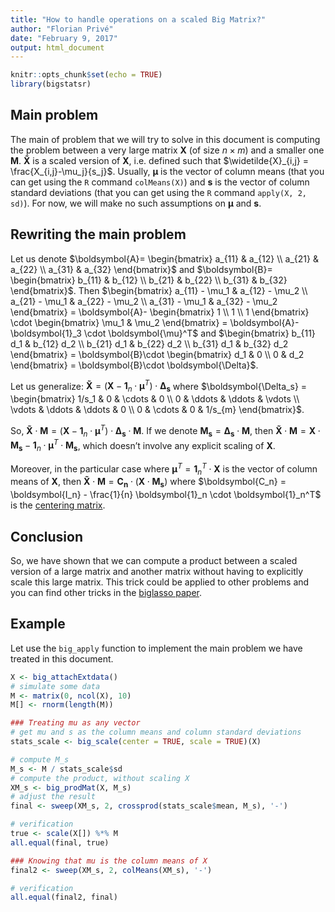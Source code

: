 ```yaml
---
title: "How to handle operations on a scaled Big Matrix?"
author: "Florian Privé"
date: "February 9, 2017"
output: html_document
---
```


\newcommand{\vect}[1]{\boldsymbol{#1}}
\newcommand\R{\texttt{R}}
\newcommand\A{\vect{A}}
\newcommand\B{\vect{B}}
\newcommand\X{\vect{X}}
\newcommand\M{\vect{M}}

```r
knitr::opts_chunk$set(echo = TRUE)
library(bigstatsr)
```

## Main problem

The main of problem that we will try to solve in this document is computing the problem between a very large matrix $\X$ (of size $n \times m$) and a smaller one $\M$. $\vect{\widetilde{X}}$ is a scaled version of $\X$, i.e. defined such that $\widetilde{X}_{i,j} = \frac{X_{i,j}-\mu_j}{s_j}$. Usually, $\vect{\mu}$ is the vector of column means (that you can get using the $\R$ command `colMeans(X)`) and $\vect{s}$ is the vector of column standard deviations (that you can get using the $\R$ command `apply(X, 2, sd)`). For now, we will make no such assumptions on $\vect{\mu}$ and $\vect{s}$.

## Rewriting the main problem

Let us denote $\A = \begin{bmatrix}
    a_{11} & a_{12} \\
    a_{21} & a_{22} \\
    a_{31} & a_{32} 
\end{bmatrix}$ and $\B = \begin{bmatrix}
    b_{11} & b_{12} \\
    b_{21} & b_{22} \\
    b_{31} & b_{32} 
\end{bmatrix}$. Then $\begin{bmatrix}
    a_{11} - \mu_1 & a_{12} - \mu_2 \\
    a_{21} - \mu_1 & a_{22} - \mu_2 \\
    a_{31} - \mu_1 & a_{32} - \mu_2 
\end{bmatrix} = \A - \begin{bmatrix}
    1 \\
    1 \\
    1 
\end{bmatrix} \cdot \begin{bmatrix}
    \mu_1 & \mu_2 
\end{bmatrix} = \A - \vect{1}_3 \cdot \vect{\mu}^T$
and $\begin{bmatrix}
    b_{11} d_1 & b_{12} d_2 \\
    b_{21} d_1 & b_{22} d_2 \\
    b_{31} d_1 & b_{32} d_2
\end{bmatrix} = \B \cdot \begin{bmatrix}
    d_1 & 0 \\
    0 & d_2 
\end{bmatrix} = \B \cdot \vect{\Delta}$.

Let us generalize: $\vect{\widetilde{X}} = (\X - \vect{1}_n \cdot \vect{\mu}^T) \cdot \vect{\Delta_s}$ where $\vect{\Delta_s} = \begin{bmatrix}
    1/s_1 & 0 & \cdots & 0 \\
    0 & \ddots & \ddots & \vdots \\
    \vdots & \ddots & \ddots & 0 \\
    0 & \cdots & 0 & 1/s_{m} 
\end{bmatrix}$. 

So, $\vect{\widetilde{X}} \cdot \M = (\X - \vect{1}_n \cdot \vect{\mu}^T) \cdot \vect{\Delta_s} \cdot \M$. If we denote $\vect{M_s} = \vect{\Delta_s} \cdot \M$, then $\vect{\widetilde{X}} \cdot \M = \X \cdot \vect{M_s} - \vect{1}_n \cdot \vect{\mu}^T \cdot \vect{M_s}$, which doesn't involve any explicit scaling of $\X$. 

Moreover, in the particular case where $\vect{\mu}^T = \vect{1}_n^T \cdot \X$ is the vector of column means of $\X$, then $\vect{\widetilde{X}} \cdot \M = \vect{C_n} \cdot (\X \cdot \vect{M_s})$ where $\vect{C_n} = \vect{I_n} - \frac{1}{n} \vect{1}_n \cdot \vect{1}_n^T$ is the [centering matrix](https://en.wikipedia.org/wiki/Centering_matrix). 

## Conclusion

So, we have shown that we can compute a product between a scaled version of a  large matrix and another matrix without having to explicitly scale this large matrix. This trick could be applied to other problems and you can find other tricks in the [biglasso paper](https://arxiv.org/abs/1701.05936).

## Example

Let use the `big_apply` function to implement the main problem we have treated in this document.

```r
X <- big_attachExtdata()
# simulate some data
M <- matrix(0, ncol(X), 10)
M[] <- rnorm(length(M))
```

```r
### Treating mu as any vector
# get mu and s as the column means and column standard deviations
stats_scale <- big_scale(center = TRUE, scale = TRUE)(X)

# compute M_s
M_s <- M / stats_scale$sd
# compute the product, without scaling X
XM_s <- big_prodMat(X, M_s)
# adjust the result
final <- sweep(XM_s, 2, crossprod(stats_scale$mean, M_s), '-')

# verification
true <- scale(X[]) %*% M
all.equal(final, true)

### Knowing that mu is the column means of X
final2 <- sweep(XM_s, 2, colMeans(XM_s), '-')

# verification
all.equal(final2, final)
```
